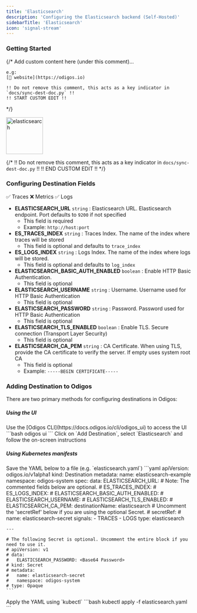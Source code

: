 ```yaml
---
title: 'Elasticsearch'
description: 'Configuring the Elasticsearch backend (Self-Hosted)'
sidebarTitle: 'Elasticsearch'
icon: 'signal-stream'
---
```


### Getting Started

{/*
    Add custom content here (under this comment)...

    e.g:
    [🔗 website](https://odigos.io)

    !! Do not remove this comment, this acts as a key indicator in `docs/sync-dest-doc.py` !!
    !! START CUSTOM EDIT !!
*/}

<img src='https://d15jtxgb40qetw.cloudfront.net/elasticsearch.svg' alt='elasticsearch' width="100" height="100" className="not-prose" />

{/*
    !! Do not remove this comment, this acts as a key indicator in `docs/sync-dest-doc.py` !!
    !! END CUSTOM EDIT !!
*/}

### Configuring Destination Fields

<Accordion title="Supported Signals:">
  ✅ Traces
  ❌ Metrics
  ✅ Logs
</Accordion>

- **ELASTICSEARCH_URL** `string` : Elasticsearch URL. Elasticsearch endpoint. Port defaults to `9200` if not specified
  - This field is required
  - Example: `http://host:port`
- **ES_TRACES_INDEX** `string` : Traces Index. The name of the index where traces will be stored
  - This field is optional and defaults to `trace_index`
- **ES_LOGS_INDEX** `string` : Logs Index. The name of the index where logs will be stored.
  - This field is optional and defaults to `log_index`
- **ELASTICSEARCH_BASIC_AUTH_ENABLED** `boolean` : Enable HTTP Basic Authentication.
  - This field is optional
- **ELASTICSEARCH_USERNAME** `string` : Username. Username used for HTTP Basic Authentication
  - This field is optional
- **ELASTICSEARCH_PASSWORD** `string` : Password. Password used for HTTP Basic Authentication
  - This field is optional
- **ELASTICSEARCH_TLS_ENABLED** `boolean` : Enable TLS. Secure connection (Transport Layer Security)
  - This field is optional
- **ELASTICSEARCH_CA_PEM** `string` : CA Certificate. When using TLS, provide the CA certificate to verify the server. If empty uses system root CA
  - This field is optional
  - Example: `-----BEGIN CERTIFICATE-----`

### Adding Destination to Odigos

There are two primary methods for configuring destinations in Odigos:

##### **Using the UI**

<Steps>
  <Step>
    Use the [Odigos CLI](https://docs.odigos.io/cli/odigos_ui) to access the UI
    ```bash
    odigos ui
    ```
  </Step>
  <Step>
    Click on `Add Destination`, select `Elasticsearch` and follow the on-screen instructions
  </Step>
</Steps>

##### **Using Kubernetes manifests**

<Steps>
  <Step>
    Save the YAML below to a file (e.g. `elasticsearch.yaml`)
    ```yaml
    apiVersion: odigos.io/v1alpha1
    kind: Destination
    metadata:
      name: elasticsearch-example
      namespace: odigos-system
    spec:
      data:
        ELASTICSEARCH_URL: <Elasticsearch URL>
        # Note: The commented fields below are optional.
        # ES_TRACES_INDEX: <Traces Index (default: trace_index)>
        # ES_LOGS_INDEX: <Logs Index (default: log_index)>
        # ELASTICSEARCH_BASIC_AUTH_ENABLED: <Enable HTTP Basic Authentication>
        # ELASTICSEARCH_USERNAME: <Username>
        # ELASTICSEARCH_TLS_ENABLED: <Enable TLS>
        # ELASTICSEARCH_CA_PEM: <CA Certificate>
      destinationName: elasticsearch
      # Uncomment the 'secretRef' below if you are using the optional Secret.
      # secretRef:
      #   name: elasticsearch-secret
      signals:
      - TRACES
      - LOGS
      type: elasticsearch

    ---

    # The following Secret is optional. Uncomment the entire block if you need to use it.
    # apiVersion: v1
    # data:
    #   ELASTICSEARCH_PASSWORD: <Base64 Password>
    # kind: Secret
    # metadata:
    #   name: elasticsearch-secret
    #   namespace: odigos-system
    # type: Opaque
    ```
  </Step>
  <Step>
    Apply the YAML using `kubectl`
    ```bash
    kubectl apply -f elasticsearch.yaml
    ```
  </Step>
</Steps>